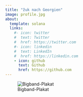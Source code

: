 ```yaml
---
title: "žuk nach Georgien"
image: profile.jpg
about:
  template: solana
  links:
    #- icon: twitter
    #  text: Twitter
    #  href: https://twitter.com
    #- icon: linkedin
    #  text: LinkedIn
    #  href: https://linkedin.com
    - icon: github
      text: Github
      href: https://github.com
---
```


![Bigband-Plakat](https://drive.google.com/uc?export=view&id=13QhedSaef-vco5hV574Vg5YR4gQB6hAV)
